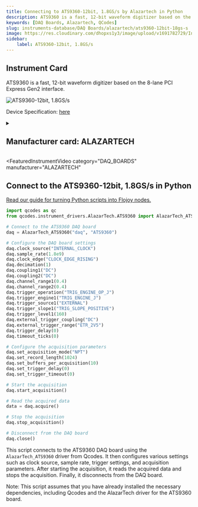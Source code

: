 ```yaml
---
title: Connecting to ATS9360-12bit, 1.8GS/s by Alazartech in Python
description: ATS9360 is a fast, 12-bit waveform digitizer based on the 8-lane PCI Express Gen2 interface.
keywords: [DAQ Boards, Alazartech, QCodes] 
slug: instruments-database/DAQ Boards/alazartech/ats9360-12bit-18gs-s 
image: https://res.cloudinary.com/dhopxs1y3/image/upload/v1691782729/Instruments/DAQ%20boards/ATS9360---12bit%2C-1.8GS-s/ATS9360---12bit_-1.8GS-s.jpg
sidebar:
    label: ATS9360-12bit, 1.8GS/s 
---
```



## Instrument Card

ATS9360 is a fast, 12-bit waveform digitizer based on the 8-lane PCI Express Gen2 interface.


![ATS9360-12bit, 1.8GS/s](https://res.cloudinary.com/dhopxs1y3/image/upload/v1691782729/Instruments/DAQ%20boards/ATS9360---12bit%2C-1.8GS-s/ATS9360---12bit_-1.8GS-s.jpg)

Device Specification: [here](http://www.octsources.com/otcadmin/document/pdf/20180815/1534322934.pdf)

<details style={{ marginTop: "15px"}}>
<summary><h2 style={{display:'inline'}}>Manufacturer card: ALAZARTECH</h2></summary>

![ALAZARTECH](https://res.cloudinary.com/dhopxs1y3/image/upload/v1692806158/Instruments/Vendor%20Logos/Alazartech.png)

Alazar Technologies Inc. (AlazarTech) was founded in 2003 with the goal of serving the test and measurement market, in general, and the embedded waveform digitizer (OEM) market segment, in particular, by providing highly differentiated, high performance instrumentation products at affordable prices.

- Headquarters: CANADA - QC
- Yearly Revenue (millions, USD): 4
- Vendor Website: [here](https://www.alazartech.com/)

</details>


<FeaturedInstrumentVideo
  category="DAQ_BOARDS"
  manufacturer="ALAZARTECH"
></FeaturedInstrumentVideo>

## Connect to the ATS9360-12bit, 1.8GS/s in Python

[Read our guide for turning Python scripts into Flojoy nodes.](https://docs.flojoy.ai/contribution/blocks/custom-flojoy-block/)



<Tabs>
<TabItem value="Flojoy" label="Flojoy" className="flojoy-instrument-tabs">

<NodeCardCollection category="DAQ_BOARDS" manufacturer="Alazartech"></NodeCardCollection>

</TabItem>
<TabItem value="QCodes" label="QCodes">


```python
import qcodes as qc
from qcodes.instrument_drivers.AlazarTech.ATS9360 import AlazarTech_ATS9360

# Connect to the ATS9360 DAQ board
daq = AlazarTech_ATS9360("daq", "ATS9360")

# Configure the DAQ board settings
daq.clock_source("INTERNAL_CLOCK")
daq.sample_rate(1.8e9)
daq.clock_edge("CLOCK_EDGE_RISING")
daq.decimation(1)
daq.coupling1("DC")
daq.coupling2("DC")
daq.channel_range1(0.4)
daq.channel_range2(0.4)
daq.trigger_operation("TRIG_ENGINE_OP_J")
daq.trigger_engine1("TRIG_ENGINE_J")
daq.trigger_source1("EXTERNAL")
daq.trigger_slope1("TRIG_SLOPE_POSITIVE")
daq.trigger_level1(160)
daq.external_trigger_coupling("DC")
daq.external_trigger_range("ETR_2V5")
daq.trigger_delay(0)
daq.timeout_ticks(0)

# Configure the acquisition parameters
daq.set_acquisition_mode("NPT")
daq.set_record_length(1024)
daq.set_buffers_per_acquisition(10)
daq.set_trigger_delay(0)
daq.set_trigger_timeout(0)

# Start the acquisition
daq.start_acquisition()

# Read the acquired data
data = daq.acquire()

# Stop the acquisition
daq.stop_acquisition()

# Disconnect from the DAQ board
daq.close()
```

This script connects to the ATS9360 DAQ board using the `AlazarTech_ATS9360` driver from Qcodes. It then configures various settings such as clock source, sample rate, trigger settings, and acquisition parameters. After starting the acquisition, it reads the acquired data and stops the acquisition. Finally, it disconnects from the DAQ board.

Note: This script assumes that you have already installed the necessary dependencies, including Qcodes and the AlazarTech driver for the ATS9360 board.

</TabItem>
</Tabs>